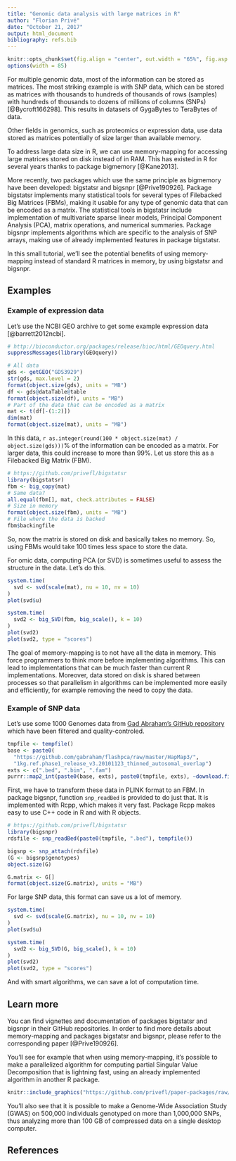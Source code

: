 ```yaml
---
title: "Genomic data analysis with large matrices in R"
author: "Florian Privé"
date: "October 21, 2017"
output: html_document
bibliography: refs.bib
---
```


```r
knitr::opts_chunk$set(fig.align = "center", out.width = "65%", fig.asp = 0.75)
options(width = 85)
```

For multiple genomic data, most of the information can be stored as matrices. The most striking example is with SNP data, which can be stored as matrices with thousands to hundreds of thousands of rows (samples) with hundreds of thousands to dozens of millions of columns (SNPs) [@Bycroft166298]. This results in datasets of GygaBytes to TeraBytes of data.

Other fields in genomics, such as proteomics or expression data, use data stored as matrices potentially of size larger than available memory.

To address large data size in R, we can use memory-mapping for accessing large matrices stored on disk instead of in RAM. This has existed in R for several years thanks to package bigmemory [@Kane2013].

More recently, two packages which use the same principle as bigmemory have been developed: bigstatsr and bigsnpr [@Prive190926]. Package bigstatsr implements many statistical tools for several types of Filebacked Big Matrices (FBMs), making it usable for any type of genomic data that can be encoded as a matrix. The statistical tools in bigstatsr include implementation of multivariate sparse linear models, Principal Component Analysis (PCA), matrix operations, and numerical summaries. Package bigsnpr implements algorithms which are specific to the analysis of SNP arrays, making use of already implemented features in package bigstatsr.

In this small tutorial, we'll see the potential benefits of using memory-mapping instead of standard R matrices in memory, by using bigstatsr and bigsnpr. 

## Examples

### Example of expression data

Let's use the NCBI GEO archive to get some example expression data [@barrett2012ncbi].

```r
# http://bioconductor.org/packages/release/bioc/html/GEOquery.html
suppressMessages(library(GEOquery))

# All data
gds <- getGEO("GDS3929")
str(gds, max.level = 2)
format(object.size(gds), units = "MB")
df <- gds@dataTable@table
format(object.size(df), units = "MB")
# Part of the data that can be encoded as a matrix
mat <- t(df[-(1:2)])
dim(mat)
format(object.size(mat), units = "MB")
```

In this data, `r as.integer(round(100 * object.size(mat) / object.size(gds)))`% of the information can be encoded as a matrix. For larger data, this could increase to more than 99%. Let us store this as a Filebacked Big Matrix (FBM).

```r
# https://github.com/privefl/bigstatsr
library(bigstatsr)
fbm <- big_copy(mat)
# Same data?
all.equal(fbm[], mat, check.attributes = FALSE)
# Size in memory
format(object.size(fbm), units = "MB")
# File where the data is backed
fbm$backingfile
```

So, now the matrix is stored on disk and basically takes no memory. So, using FBMs would take 100 times less space to store the data.

For omic data, computing PCA (or SVD) is sometimes useful to assess the structure in the data. Let's do this.

```r
system.time(
  svd <- svd(scale(mat), nu = 10, nv = 10)
)
plot(svd$u)
```

```r
system.time(
  svd2 <- big_SVD(fbm, big_scale(), k = 10)
)
plot(svd2)
plot(svd2, type = "scores")
```

The goal of memory-mapping is to not have all the data in memory. This force programmers to think more before implementing algorithms. This can lead to implementations that can be much faster than current R implementations.
Moreover, data stored on disk is shared between processes so that parallelism in algorithms can be implemented more easily and efficiently, for example removing the need to copy the data.

### Example of SNP data

Let's use some 1000 Genomes data from [Gad Abraham's GitHub repository](https://github.com/gabraham/flashpca/tree/master/HapMap3) which have been filtered and quality-controled.

```r
tmpfile <- tempfile()
base <- paste0(
  "https://github.com/gabraham/flashpca/raw/master/HapMap3/",
  "1kg.ref.phase1_release_v3.20101123_thinned_autosomal_overlap")
exts <- c(".bed", ".bim", ".fam")
purrr::map2_int(paste0(base, exts), paste0(tmpfile, exts), ~download.file(.x, .y))
```

First, we have to transform these data in PLINK format to an FBM.
In package bigsnpr, function `snp_readBed` is provided to do just that. It is implemented with Rcpp, which makes it very fast. Package Rcpp makes easy to use C++ code in R and with R objects. 

```r
# https://github.com/privefl/bigstatsr
library(bigsnpr)
rdsfile <- snp_readBed(paste0(tmpfile, ".bed"), tempfile())

bigsnp <- snp_attach(rdsfile)
(G <- bigsnp$genotypes)
object.size(G)
```

```r
G.matrix <- G[]
format(object.size(G.matrix), units = "MB")
```

For large SNP data, this format can save us a lot of memory.

```r
system.time(
  svd <- svd(scale(G.matrix), nu = 10, nv = 10)
)
plot(svd$u)

system.time(
  svd2 <- big_SVD(G, big_scale(), k = 10)
)
plot(svd2)
plot(svd2, type = "scores")
```

And with smart algorithms, we can save a lot of computation time.

## Learn more

You can find vignettes and documentation of packages bigstatsr and bigsnpr in their GitHub repositories. In order to find more details about memory-mapping and packages bigstatsr and bigsnpr, please refer to the corresponding paper [@Prive190926].

You'll see for example that when using memory-mapping, it's possible to make a parallelized algorithm for computing partial Singular Value Decomposition that is lightning fast, using an already implemented algorithm in another R package.

```r
knitr::include_graphics("https://github.com/privefl/paper-packages/raw/master/figures/benchmark-pca.png")
```

You'll also see that it is possible to make a Genome-Wide Association Study (GWAS) on 500,000 individuals genotyped on more than 1,000,000 SNPs, thus analyzing more than 100 GB of compressed data on a single desktop computer.

## References
